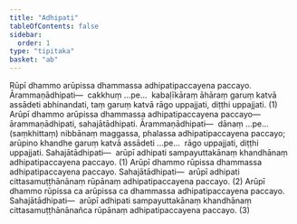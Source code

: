```yaml
---
title: "Adhipati"
tableOfContents: false
sidebar:
  order: 1
type: "tipitaka"
basket: "ab"
---
```



<DynamicBreadcrumb />

<Division number="114">

<Paragraph number="805">
Rūpī dhammo arūpissa dhammassa adhipatipaccayena paccayo. <Emphasis>Ārammaṇādhipati</Emphasis>—  cakkhuṃ …pe…  kabaḷīkāraṃ āhāraṃ garuṃ katvā assādeti abhinandati, taṃ garuṃ katvā rāgo uppajjati, diṭṭhi uppajjati. (1)
</Paragraph>

<Paragraph number="806">
Arūpī dhammo arūpissa dhammassa adhipatipaccayena paccayo—  ārammaṇādhipati, sahajātādhipati. <Emphasis>Ārammaṇādhipati</Emphasis>—  dānaṃ …pe…  (saṃkhittaṃ) nibbānaṃ maggassa, phalassa adhipatipaccayena paccayo; arūpino khandhe garuṃ katvā assādeti …pe…  rāgo uppajjati, diṭṭhi uppajjati. <Emphasis>Sahajātādhipati</Emphasis>—  arūpī adhipati sampayuttakānaṃ khandhānaṃ adhipatipaccayena paccayo. (1)
</Paragraph>

<Paragraph number="807">
Arūpī dhammo rūpissa dhammassa adhipatipaccayena paccayo. <Emphasis>Sahajātādhipati</Emphasis>—  arūpī adhipati cittasamuṭṭhānānaṃ rūpānaṃ adhipatipaccayena paccayo. (2)
</Paragraph>

<Paragraph number="808">
Arūpī dhammo rūpissa ca arūpissa ca dhammassa adhipatipaccayena paccayo. <Emphasis>Sahajātādhipati</Emphasis>—  arūpī adhipati sampayuttakānaṃ khandhānaṃ cittasamuṭṭhānānañca rūpānaṃ adhipatipaccayena paccayo. (3)
</Paragraph>
</Division>